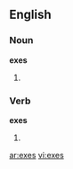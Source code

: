 ==English==

===Noun===
'''exes'''

# {{plural of|[[ex]]}}

===Verb===
'''exes'''

# {{third-person singular of|[[ex]]}}

[[ar:exes]]
[[vi:exes]]